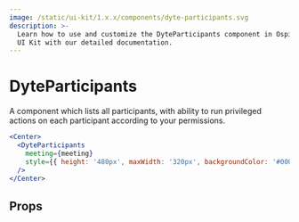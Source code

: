 ```yaml
---
image: /static/ui-kit/1.x.x/components/dyte-participants.svg
description: >-
  Learn how to use and customize the DyteParticipants component in Ospi's React
  UI Kit with our detailed documentation.
---
```


# DyteParticipants

A component which lists all participants, with ability to
run privileged actions on each participant according to your permissions.

```jsx live
<Center>
  <DyteParticipants
    meeting={meeting}
    style={{ height: '480px', maxWidth: '320px', backgroundColor: '#000' }}
  />
</Center>
```

## Props

<PropsTable of="dyte-participants" />

<head>
  <title>React UI Kit DyteParticipants</title>
</head>
